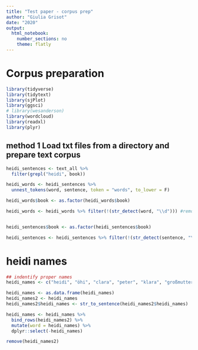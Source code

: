 ```yaml
---
title: "Test paper - corpus prep"
author: "Giulia Grisot"
date: "2020"
output:
  html_notebook: 
    number_sections: no
    theme: flatly
---
```


# Corpus preparation

```r

library(tidyverse)
library(tidytext)
library(sjPlot)
library(ggsci)
# library(wesanderson)
library(wordcloud)
library(readxl)
library(plyr)

```

## method 1 Load txt files from a directory and prepare text corpus

```r

heidi_sentences <- text_all %>%
  filter(grepl("heidi", book))

heidi_words <- heidi_sentences %>%
  unnest_tokens(word, sentence, token = "words", to_lower = F)

```


```r

heidi_words$book <- as.factor(heidi_words$book)

heidi_words <- heidi_words %>% filter(!(str_detect(word, "\\d"))) #remove rows containing numbers in the word column


heidi_sentences$book <- as.factor(heidi_sentences$book)

heidi_sentences <- heidi_sentences %>% filter(!(str_detect(sentence, "\\d"))) #remove rows containing numbers in the word column

```

# heidi names

```r
## indentify proper names
heidi_names <- c("heidi", "öhi", "clara", "peter", "klara", "großmutter", "großvater", "großmama", "sesemann", "rottenmeier", "sebastian", "alm-öhi")

heidi_names <- as.data.frame(heidi_names)
heidi_names2 <- heidi_names
heidi_names2$heidi_names <- str_to_sentence(heidi_names2$heidi_names)

heidi_names <- heidi_names %>%
  bind_rows(heidi_names2) %>%
  mutate(word = heidi_names) %>%
  dplyr::select(-heidi_names)

remove(heidi_names2)

```
